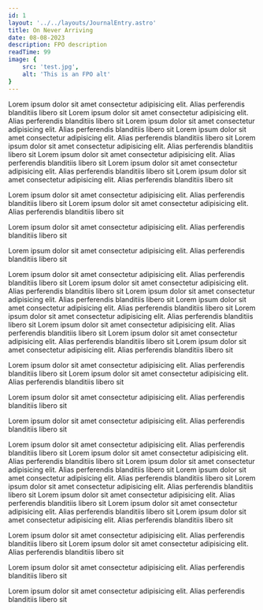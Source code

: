 ```yaml
---
id: 1
layout: '../../layouts/JournalEntry.astro'
title: On Never Arriving
date: 08-08-2023
description: FPO description
readTime: 99
image: {
	src: 'test.jpg',
	alt: 'This is an FPO alt'
}
---
```


Lorem ipsum dolor sit amet consectetur adipisicing elit. Alias perferendis blanditiis libero sit Lorem ipsum dolor sit amet consectetur adipisicing elit. Alias perferendis blanditiis libero sit Lorem ipsum dolor sit amet consectetur adipisicing elit. Alias perferendis blanditiis libero sit Lorem ipsum dolor sit amet consectetur adipisicing elit. Alias perferendis blanditiis libero sit Lorem ipsum dolor sit amet consectetur adipisicing elit. Alias perferendis blanditiis libero sit Lorem ipsum dolor sit amet consectetur adipisicing elit. Alias perferendis blanditiis libero sit Lorem ipsum dolor sit amet consectetur adipisicing elit. Alias perferendis blanditiis libero sit Lorem ipsum dolor sit amet consectetur adipisicing elit. Alias perferendis blanditiis libero sit 

Lorem ipsum dolor sit amet consectetur adipisicing elit. Alias perferendis blanditiis libero sit Lorem ipsum dolor sit amet consectetur adipisicing elit. Alias perferendis blanditiis libero sit

Lorem ipsum dolor sit amet consectetur adipisicing elit. Alias perferendis blanditiis libero sit 

Lorem ipsum dolor sit amet consectetur adipisicing elit. Alias perferendis blanditiis libero sit

Lorem ipsum dolor sit amet consectetur adipisicing elit. Alias perferendis blanditiis libero sit Lorem ipsum dolor sit amet consectetur adipisicing elit. Alias perferendis blanditiis libero sit Lorem ipsum dolor sit amet consectetur adipisicing elit. Alias perferendis blanditiis libero sit Lorem ipsum dolor sit amet consectetur adipisicing elit. Alias perferendis blanditiis libero sit Lorem ipsum dolor sit amet consectetur adipisicing elit. Alias perferendis blanditiis libero sit Lorem ipsum dolor sit amet consectetur adipisicing elit. Alias perferendis blanditiis libero sit Lorem ipsum dolor sit amet consectetur adipisicing elit. Alias perferendis blanditiis libero sit Lorem ipsum dolor sit amet consectetur adipisicing elit. Alias perferendis blanditiis libero sit 

Lorem ipsum dolor sit amet consectetur adipisicing elit. Alias perferendis blanditiis libero sit Lorem ipsum dolor sit amet consectetur adipisicing elit. Alias perferendis blanditiis libero sit

Lorem ipsum dolor sit amet consectetur adipisicing elit. Alias perferendis blanditiis libero sit 

Lorem ipsum dolor sit amet consectetur adipisicing elit. Alias perferendis blanditiis libero sit

Lorem ipsum dolor sit amet consectetur adipisicing elit. Alias perferendis blanditiis libero sit Lorem ipsum dolor sit amet consectetur adipisicing elit. Alias perferendis blanditiis libero sit Lorem ipsum dolor sit amet consectetur adipisicing elit. Alias perferendis blanditiis libero sit Lorem ipsum dolor sit amet consectetur adipisicing elit. Alias perferendis blanditiis libero sit Lorem ipsum dolor sit amet consectetur adipisicing elit. Alias perferendis blanditiis libero sit Lorem ipsum dolor sit amet consectetur adipisicing elit. Alias perferendis blanditiis libero sit Lorem ipsum dolor sit amet consectetur adipisicing elit. Alias perferendis blanditiis libero sit Lorem ipsum dolor sit amet consectetur adipisicing elit. Alias perferendis blanditiis libero sit 

Lorem ipsum dolor sit amet consectetur adipisicing elit. Alias perferendis blanditiis libero sit Lorem ipsum dolor sit amet consectetur adipisicing elit. Alias perferendis blanditiis libero sit

Lorem ipsum dolor sit amet consectetur adipisicing elit. Alias perferendis blanditiis libero sit 

Lorem ipsum dolor sit amet consectetur adipisicing elit. Alias perferendis blanditiis libero sit